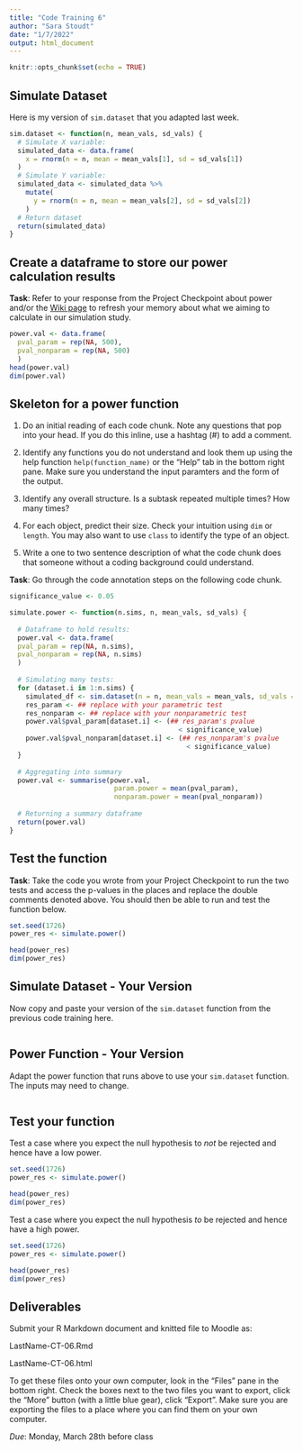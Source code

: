 ```yaml
---
title: "Code Training 6"
author: "Sara Stoudt"
date: "1/7/2022"
output: html_document
---
```


```r
knitr::opts_chunk$set(echo = TRUE)
```

## Simulate Dataset

Here is my version of `sim.dataset` that you adapted last week.

```r
sim.dataset <- function(n, mean_vals, sd_vals) {
  # Simulate X variable:
  simulated_data <- data.frame(
    x = rnorm(n = n, mean = mean_vals[1], sd = sd_vals[1])
  )
  # Simulate Y variable:
  simulated_data <- simulated_data %>%
    mutate(
      y = rnorm(n = n, mean = mean_vals[2], sd = sd_vals[2])
    )
  # Return dataset
  return(simulated_data)
}

```

## Create a dataframe to store our power calculation results

**Task**: Refer to your response from the Project Checkpoint about power and/or the [Wiki page](https://en.wikipedia.org/wiki/Power_of_a_test) to refresh your memory about what we aiming to calculate in our simulation study.

```r
power.val <- data.frame(
  pval_param = rep(NA, 500),
  pval_nonparam = rep(NA, 500)
  )
head(power.val)
dim(power.val)
```


## Skeleton for a power function


1. Do an initial reading of each code chunk. Note any questions that pop into your head. If you do this inline, use a hashtag (#) to add a comment.
    
2. Identify any functions you do not understand and look them up using the help function `help(function_name)` or the "Help" tab in the bottom right pane. Make sure you understand the input paramters and the form of the output. 
    
3. Identify any overall structure. Is a subtask repeated multiple times? How many times?
      
4. For each object, predict their size. Check your intuition using `dim` or `length`. You may also want to use `class` to identify the type of an object.
    
5. Write a one to two sentence description of what the code chunk does that someone without a coding background could understand.

**Task**: Go through the code annotation steps on the following code chunk. 


```r
significance_value <- 0.05

simulate.power <- function(n.sims, n, mean_vals, sd_vals) {
  
  # Dataframe to hold results:
  power.val <- data.frame(
  pval_param = rep(NA, n.sims),
  pval_nonparam = rep(NA, n.sims)
  )
  
  # Simulating many tests:
  for (dataset.i in 1:n.sims) {
    simulated_df <- sim.dataset(n = n, mean_vals = mean_vals, sd_vals = sd_vals)
    res_param <- ## replace with your parametric test
    res_nonparam <- ## replace with your nonparametric test
    power.val$pval_param[dataset.i] <- (## res_param's pvalue
                                          < significance_value)
    power.val$pval_nonparam[dataset.i] <- (## res_nonparam's pvalue
                                            < significance_value)
  }
  
  # Aggregating into summary 
  power.val <- summarise(power.val,
                          param.power = mean(pval_param),
                          nonparam.power = mean(pval_nonparam))
  
  # Returning a summary dataframe
  return(power.val)
}
```

## Test the function

**Task**: Take the code you wrote from your Project Checkpoint to run the two tests and access the p-values in the places and replace the double comments denoted above. You should then be able to run and test the function below.

```r
set.seed(1726)
power_res <- simulate.power()

head(power_res)
dim(power_res)
```

## Simulate Dataset - Your Version

Now copy and paste your version of the `sim.dataset` function from the previous code training here.

```r


```

## Power Function - Your Version

Adapt the power function that runs above to use your `sim.dataset` function. The inputs may need to change.

```r


```

## Test your function

Test a case where you expect the null hypothesis to *not* be rejected and hence have a low power.

```r
set.seed(1726)
power_res <- simulate.power()

head(power_res)
dim(power_res)
```

Test a case where you expect the null hypothesis *to* be rejected and hence have a high power.

```r
set.seed(1726)
power_res <- simulate.power()

head(power_res)
dim(power_res)
```

## Deliverables

Submit your R Markdown document and knitted file to Moodle as:

LastName-CT-06.Rmd 

LastName-CT-06.html

To get these files onto your own computer, look in the "Files" pane in the bottom right. Check the boxes next to the two files you want to export, click the "More" button (with a little blue gear), click "Export". Make sure you are exporting the files to a place where you can find them on your own computer. 

*Due*: Monday, March 28th before class

